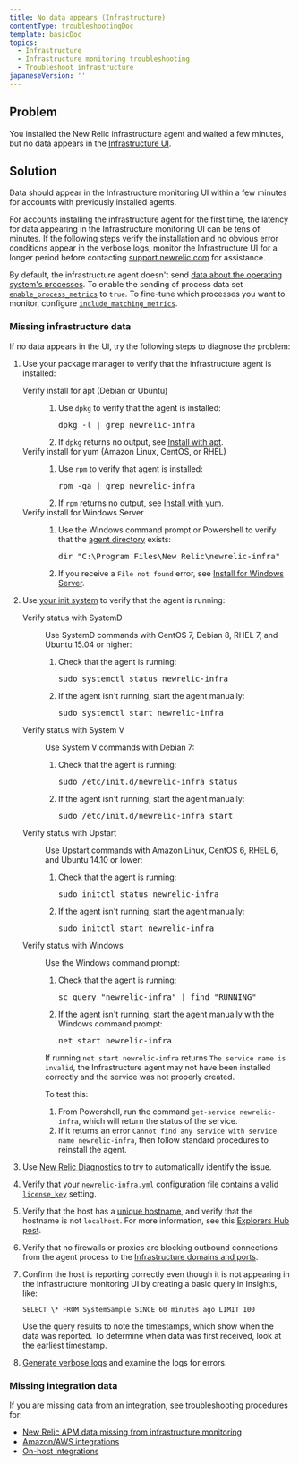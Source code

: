 ```yaml
---
title: No data appears (Infrastructure)
contentType: troubleshootingDoc
template: basicDoc
topics:
  - Infrastructure
  - Infrastructure monitoring troubleshooting
  - Troubleshoot infrastructure
japaneseVersion: ''
---
```


## Problem

You installed the New Relic infrastructure agent and waited a few minutes, but no data appears in the [Infrastructure UI](/docs/infrastructure/new-relic-infrastructure/infrastructure-ui-pages/infrastructure-compute-page-measure-resource-usage).

## Solution

Data should appear in the Infrastructure monitoring UI within a few minutes for accounts with previously installed agents.

<div className="callout-important"><p>For accounts installing the infrastructure agent for the first time, the latency for data appearing in the Infrastructure monitoring UI can be tens of minutes. If the following steps verify the installation and no obvious error conditions appear in the verbose logs, monitor the Infrastructure UI for a longer period before contacting <a href="https://support.newrelic.com">support.newrelic.com</a> for assistance.</p></div>
<div className="callout-important"><p>By default, the infrastructure agent doesn't send <a href="https://docs.newrelic.com/attribute-dictionary?attribute_name=&events_tids%5B%5D=8412">data about the operating system's processes</a>. To enable the sending of process data set <a href="https://docs.newrelic.com/docs/infrastructure/install-configure-manage-infrastructure/configuration/infrastructure-configuration-settings#enable-process-metrics"><code>enable_process_metrics</code></a> to <code>true</code>. To fine-tune which processes you want to monitor, configure <a href="https://docs.newrelic.com/docs/infrastructure/install-configure-manage-infrastructure/configuration/infrastructure-configuration-settings#include-matching-metrics"><code>include_matching_metrics</code></a>.</p></div>

### Missing infrastructure data

If no data appears in the UI, try the following steps to diagnose the problem:

1.  Use your package manager to verify that the infrastructure agent is installed:
    
    <dl className="clamshell-list"><dt id="apt-install-verify">Verify install for apt (Debian or Ubuntu)</dt><dd><ol><li><p>Use <code>dpkg</code> to verify that the agent is installed:</p><pre>dpkg -l | grep newrelic-infra</pre></li><li>If <code>dpkg</code> returns no output, see <a href="/docs/infrastructure/new-relic-infrastructure/installation/install-infrastructure-linux#apt-based">Install with apt</a>.</li></ol></dd><dt id="yum-install-verify">Verify install for yum (Amazon Linux, CentOS, or RHEL)</dt><dd><ol><li><p>Use <code>rpm</code> to verify that agent is installed:</p><pre>rpm -qa | grep newrelic-infra</pre></li><li>If <code>rpm</code> returns no output, see <a href="/docs/infrastructure/new-relic-infrastructure/installation/install-infrastructure-linux#yum-based">Install with yum</a>.</li></ol></dd><dt id="windows-install-verify">Verify install for Windows Server</dt><dd><ol><li><p>Use the Windows command prompt or Powershell to verify that the <a href="/docs/agents/manage-apm-agents/troubleshooting/find-agent-root-directory#infra-agent">agent directory</a> exists:</p><pre>dir "C:\Program Files\New Relic\newrelic-infra"</pre></li><li>If you receive a <code>File not found</code> error, see <a href="/docs/infrastructure/new-relic-infrastructure/installation/install-infrastructure-windows-server">Install for Windows Server</a>.</li></ol></dd></dl>
    
2.  Use [your init system](/docs/infrastructure/new-relic-infrastructure/configuration/start-stop-restart-check-infrastructure-agent-status#init-system) to verify that the agent is running:
    
    <dl className="clamshell-list"><dt id="systemd-verify-status">Verify status with SystemD</dt><dd><p>Use SystemD commands with CentOS 7, Debian 8, RHEL 7, and Ubuntu 15.04 or higher:</p><ol><li><p>Check that the agent is running:</p><pre>sudo systemctl status newrelic-infra</pre></li><li><p>If the agent isn't running, start the agent manually:</p><pre>sudo systemctl start newrelic-infra</pre></li></ol></dd><dt id="systemv-verify-status">Verify status with System V</dt><dd><p>Use System V commands with Debian 7:</p><ol><li><p>Check that the agent is running:</p><pre>sudo /etc/init.d/newrelic-infra status</pre></li><li><p>If the agent isn't running, start the agent manually:</p><pre>sudo /etc/init.d/newrelic-infra start</pre></li></ol></dd><dt id="upstart-verify-status">Verify status with Upstart</dt><dd><p>Use Upstart commands with Amazon Linux, CentOS 6, RHEL 6, and Ubuntu 14.10 or lower:</p><ol><li><p>Check that the agent is running:</p><pre>sudo initctl status newrelic-infra</pre></li><li><p>If the agent isn't running, start the agent manually:</p><pre>sudo initctl start newrelic-infra</pre></li></ol></dd><dt id="windows-verify-status">Verify status with Windows</dt><dd><p>Use the Windows command prompt:</p><ol><li><p>Check that the agent is running:</p><pre>sc query "newrelic-infra" | find "RUNNING"</pre></li><li><p>If the agent isn't running, start the agent manually with the Windows command prompt:</p><pre>net start newrelic-infra</pre></li></ol><p>If running <code>net start newrelic-infra</code> returns <code>The service name is invalid</code>, the Infrastructure agent may not have been installed correctly and the service was not properly created.</p><p>To test this:</p><ol><li>From Powershell, run the command <code>get-service newrelic-infra</code>, which will return the status of the service.</li><li>If it returns an error <code>Cannot find any service with service name newrelic-infra</code>, then follow standard procedures to reinstall the agent.</li></ol></dd></dl>
    
3.  Use [New Relic Diagnostics](/docs/agents/manage-apm-agents/troubleshooting/new-relic-diagnostics) to try to automatically identify the issue.
4.  Verify that your [`newrelic-infra.yml`](/docs/infrastructure/new-relic-infrastructure/configuration/configure-infrastructure-agent#config-file) configuration file contains a valid [`license_key`](/docs/infrastructure/new-relic-infrastructure/configuration/configure-infrastructure-agent#conf-license_key) setting.
5.  Verify that the host has a [unique hostname](/docs/infrastructure/new-relic-infrastructure/getting-started/compatibility-requirements-new-relic-infrastructure#hostname), and verify that the hostname is not `localhost`. For more information, see this [Explorers Hub post](https://discuss.newrelic.com/t/relic-solution-a-common-reason-for-a-host-failing-to-show-up-in-the-infrastructure-dashboard/53031).
    
6.  Verify that no firewalls or proxies are blocking outbound connections from the agent process to the [Infrastructure domains and ports](/docs/apm/new-relic-apm/getting-started/networks#infrastructure).
    
7.  Confirm the host is reporting correctly even though it is not appearing in the Infrastructure monitoring UI by creating a basic query in Insights, like:
    
    ~~~
    SELECT \* FROM SystemSample SINCE 60 minutes ago LIMIT 100
    ~~~
    
    Use the query results to note the timestamps, which show when the data was reported. To determine when data was first received, look at the earliest timestamp.
    
8.  [Generate verbose logs](/docs/infrastructure/new-relic-infrastructure/troubleshooting/generating-logs-troubleshooting-infrastructure) and examine the logs for errors.

### Missing integration data

If you are missing data from an integration, see troubleshooting procedures for:

*   [New Relic APM data missing from infrastructure monitoring](/docs/infrastructure/new-relic-infrastructure/troubleshooting/apm-data-missing-infrastructure)
*   [Amazon/AWS integrations](/docs/infrastructure/amazon-integrations/troubleshooting/no-data-appears-amazonaws-integrations)
*   [On-host integrations](/docs/infrastructure/on-host-integrations/troubleshooting/not-seeing-host-integration-data)